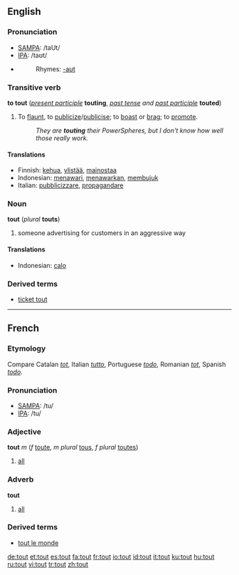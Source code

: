 ==English==

===Pronunciation===
*[[w:SAMPA|SAMPA]]: /taUt/
*[[w:IPA|IPA]]: /taʊt/
*{{audio|en-us-tout.ogg|Audio (US)}}
*:Rhymes: [[Rhymes:English:-aʊt|-aʊt]]

===Transitive verb===
{{rfc-trverb|Transitive verb}}
'''to tout''' (''[[present participle]]'' '''touting''', ''[[past tense]] and [[past participle]]'' '''touted''')

# To [[flaunt]], to [[publicize]]/[[publicise]]; to [[boast]] or [[brag]]; to [[promote]].
#:''They are '''touting''' their PowerSpheres, but I don't know how well those really work.''

====Translations====
*Finnish: [[kehua]], [[ylistää]], [[mainostaa]]
*Indonesian: [[tawar|menawari]], [[tawar|menawarkan]], [[bujuk|membujuk]]
*Italian: [[pubblicizzare]], [[propagandare]]

===Noun===
'''tout''' (''plural'' '''touts''')

# someone advertising for customers in an aggressive way

====Translations====
*Indonesian: [[calo]]

===Derived terms===
*[[ticket tout]]

----

==French==

===Etymology===
Compare Catalan ''[[tot]]'', Italian ''[[tutto]]'', Portuguese ''[[todo]]'', Romanian ''[[tot]]'', Spanish ''[[todo]]''.

===Pronunciation===
*[[w:SAMPA|SAMPA]]: /tu/
*[[w:IPA|IPA]]: /tu/

===Adjective===
'''tout''' ''m'' (''f'' [[toute]], ''m plural'' [[tous]], ''f plural'' [[toutes]])

# [[all]]

===Adverb===
'''tout'''

# [[all]]

===Derived terms===
*[[tout le monde]]

[[de:tout]]
[[et:tout]]
[[es:tout]]
[[fa:tout]]
[[fr:tout]]
[[io:tout]]
[[id:tout]]
[[it:tout]]
[[ku:tout]]
[[hu:tout]]
[[ru:tout]]
[[vi:tout]]
[[tr:tout]]
[[zh:tout]]